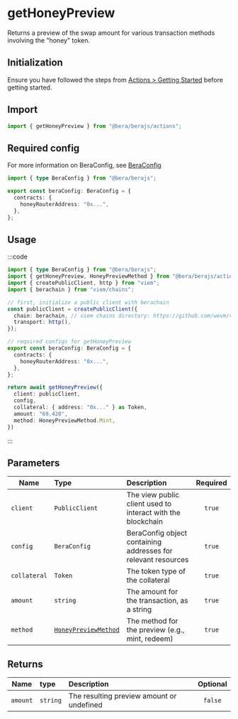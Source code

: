 # getHoneyPreview

Returns a preview of the swap amount for various transaction methods involving the "honey" token.

## Initialization

Ensure you have followed the steps from [Actions > Getting Started](/actions/getting-started) before getting started.

## Import

```ts
import { getHoneyPreview } from "@bera/berajs/actions";
```

## Required config

For more information on BeraConfig, see [BeraConfig](/bera-config/)

```ts twoslash
import { type BeraConfig } from "@bera/berajs";

export const beraConfig: BeraConfig = {
  contracts: {
    honeyRouterAddress: "0x...",
  },
};
```

## Usage

:::code

```ts [example.ts]
import { type BeraConfig } from "@bera/berajs";
import { getHoneyPreview, HoneyPreviewMethod } from "@bera/berajs/actions";
import { createPublicClient, http } from "viem";
import { berachain } from "viem/chains";

// first, initialize a public client with berachain
const publicClient = createPublicClient({
  chain: berachain, // viem chains directory: https://github.com/wevm/viem/blob/main/src/chains/index.ts
  transport: http(),
});

// required configs for getHoneyPreview
export const beraConfig: BeraConfig = {
  contracts: {
    honeyRouterAddress: "0x...",
  },
};

return await getHoneyPreview({
  client: publicClient,
  config,
  collateral: { address: "0x..." } as Token,
  amount: "69.420",
  method: HoneyPreviewMethod.Mint,
})
```

:::

## Parameters

| Name         | Type                                              | Description                                                   | Required |
| ------------ | :------------------------------------------------ | :------------------------------------------------------------ | :------: |
| `client`     | `PublicClient`                                    | The view public client used to interact with the blockchain   |  `true`  |
| `config`     | `BeraConfig`                                      | BeraConfig object containing addresses for relevant resources |  `true`  |
| `collateral` | `Token`                                           | The token type of the collateral                              |  `true`  |
| `amount`     | `string`                                          | The amount for the transaction, as a string                   |  `true`  |
| `method`     | [`HoneyPreviewMethod`](/types/HoneyPreviewMethod) | The method for the preview (e.g., mint, redeem)               |  `true`  |

## Returns

| Name     | type     | Description                               | Optional |
| -------- | :------- | :---------------------------------------- | :------: |
| `amount` | `string` | The resulting preview amount or undefined | `false`  |
